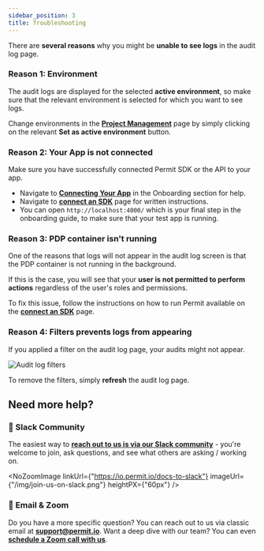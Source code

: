 ```yaml
---
sidebar_position: 3
title: Troubleshooting
---
```



There are **several reasons** why you might be **unable to see logs** in the audit log page.

### Reason 1: Environment

The audit logs are displayed for the selected **active environment**, so make sure that the relevant environment is selected for which you want to see logs.

Change environments in the **[Project Management](https://app.permit.io/project-management)** page by simply clicking on the relevant **Set as active environment** button.

<ReactPlayer controls url="../../video/impact-of-selected-env-on-audit.mp4" />

### Reason 2: Your App is not connected

Make sure you have successfully connected Permit SDK or the API to your app.

- Navigate to **[Connecting Your App](/getting-started/quickstart)** in the Onboarding section for help.
- Navigate to **[connect an SDK](https://app.permit.io/get-started/connect-an-sdk)** page for written instructions.
- You can open `http://localhost:4000/` which is your final step in the onboarding guide, to make sure that your test app is running.

### Reason 3: PDP container isn't running

One of the reasons that logs will not appear in the audit log screen is that the PDP container is not running in the background.

If this is the case, you will see that your **user is not permitted to perform actions** regardless of the user's roles and permissions.

To fix this issue, follow the instructions on how to run Permit available on the **[connect an SDK](https://app.permit.io/get-started/connect-an-sdk)** page.

### Reason 4: Filters prevents logs from appearing

If you applied a filter on the audit log page, your audits might not appear.

![Audit log filters](/img/updated/audit-log/audit-log-5.png)

To remove the filters, simply **refresh** the audit log page.

## Need more help?

### 💬 Slack Community

The easiest way to **[reach out to us is via our Slack community](https://io.permit.io/docs-to-slack)** - you're welcome to join, ask questions, and see what others are asking / working on.

<NoZoomImage
	linkUrl={"https://io.permit.io/docs-to-slack"}
	imageUrl={"/img/join-us-on-slack.png"}
	heightPX={"60px"}
/>

### 📧 Email & Zoom

Do you have a more specific question? You can reach out to us via classic email at **[support@permit.io](mailto:support@permit.io)**.
Want a deep dive with our team? You can even **[schedule a Zoom call with us](https://calendly.com/permitio/meeting)**.
